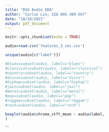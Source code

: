```yaml
---
title: "DSU Audio EDA"
author: "Carlie Lin; SID 805-389-567"
date: "10/18/2021"
output: pdf_document
---
```


```r
knitr::opts_chunk$set(echo = TRUE)
```

```r

audio=read.csv('features_3_sec.csv')

unique(audio[c("label")])

#blues=subset(audio, label=="blues")
#classical=subset(audio, label=="classical")
#country=subset(audio, label=="country")
#disco=subset(audio, label=="disco")
#hiphop=subset(audio, label=="hiphop")
#jazz=subset(audio, label=="jazz")
#metal=subset(audio, label=="metal")
#pop=subset(audio, label=="pop")
#reggae=subset(audio, label=="reggae")
#rock=subset(audio, label=="rock")

boxplot(audio$chroma_stft_mean ~ audio$label, 
)


```






```